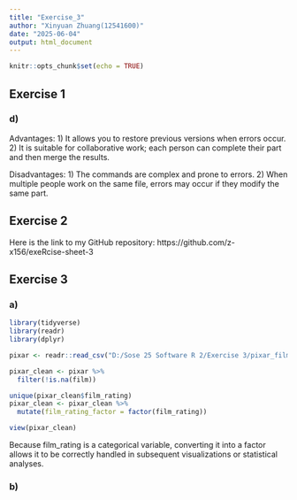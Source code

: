 ```yaml
---
title: "Exercise_3"
author: "Xinyuan Zhuang(12541600)"
date: "2025-06-04"
output: html_document
---
```


```r
knitr::opts_chunk$set(echo = TRUE)
```

## Exercise 1

### d)
Advantages:
   1)  It allows you to restore previous versions when errors occur.
   2) It is suitable for collaborative work; each person can complete their part and then merge the results.

Disadvantages:
   1) The commands are complex and prone to errors.
   2) When multiple people work on the same file, errors may occur if they modify the same part.
   

## Exercise 2

Here is the link to my GitHub repository:
https://github.com/z-x156/exeRcise-sheet-3


## Exercise 3

### a)
```r
library(tidyverse)
library(readr)
library(dplyr)

pixar <- readr::read_csv("D:/Sose 25 Software R 2/Exercise 3/pixar_films.csv")

pixar_clean <- pixar %>% 
  filter(!is.na(film))

unique(pixar_clean$film_rating)
pixar_clean <- pixar_clean %>%
  mutate(film_rating_factor = factor(film_rating))

view(pixar_clean)

```
Because film_rating is a categorical variable, converting it into a factor allows it to be correctly handled in subsequent visualizations or statistical analyses.


### b)
```r



```



